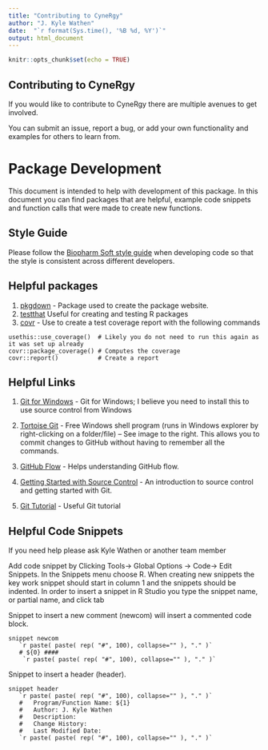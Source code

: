 ```yaml
---
title: "Contributing to CyneRgy"
author: "J. Kyle Wathen"
date:  "`r format(Sys.time(), '%B %d, %Y')`"
output: html_document
---
```


```r
knitr::opts_chunk$set(echo = TRUE)
```

## Contributing to CyneRgy

If you would like to contribute to CyneRgy there are multiple avenues to get involved. 

You can submit an issue, report a bug, or add your own functionality and examples for others to learn from.



# Package Development

This document is intended to help with development of this package.  In this document you can find packages that are helpful, example code snippets and function calls that were made to create new functions. 

## Style Guide 

Please follow the [Biopharm Soft style guide](https://biopharmsoftgrp.github.io/BioPharmSoftRStyleGuide/) when developing code so that the style is consistent across different developers. 

## Helpful packages
1. [pkgdown](https://pkgdown.r-lib.org/reference/build_home.html) - Package used to create the package website. 
2. [testthat](https://testthat.r-lib.org/) Useful for creating and testing R packages
3. [covr](https://covr.r-lib.org/) - Use to create a test coverage report with the following commands
 ```
usethis::use_coverage()  # Likely you do not need to run this again as it was set up already
covr::package_coverage() # Computes the coverage
covr::report()           # Create a report
```

## Helpful Links
1. [Git for Windows](https://git-for-windows.github.io/)  - Git for Windows; I believe you need to install this to use source control from Windows
2. [Tortoise Git](https://tortoisegit.org/) - Free Windows shell program (runs in Windows explorer by right-clicking on a folder/file) – See image to the right.  This allows you to commit changes to GitHub without having to remember all the commands. 
3. [GitHub Flow](https://guides.github.com/introduction/flow/) - Helps understanding GitHub flow.

4. [Getting Started with Source Control](https://git-scm.com/book/en/v1/Getting-Started-About-Version-Control) - An introduction to source control and getting started with Git.
5. [Git Tutorial](https://backlog.com/git-tutorial/) - Useful Git tutorial 




## Helpful Code Snippets
If you need help please ask Kyle Wathen or another team member

Add code snippet by Clicking Tools-> Global Options -> Code-> Edit Snippets.  In the Snippets menu choose R.  When creating new snippets the key work snippet should start in column 1 and the snippets should be indented.  In order to insert a snippet in R Studio you type the snippet name, or partial name, and click tab 


Snippet to insert a new comment (newcom) will insert a commented code block.

 ```
snippet newcom
    `r paste( paste( rep( "#", 100), collapse="" ), "." )`
    # ${0} ####
     `r paste( paste( rep( "#", 100), collapse="" ), "." )`
```

Snippet to insert a header (header).

```
snippet header
   `r paste( paste( rep( "#", 100), collapse="" ), "." )`
   #   Program/Function Name: ${1}
   #   Author: J. Kyle Wathen
   #   Description:
   #   Change History:
   #   Last Modified Date:
   `r paste( paste( rep( "#", 100), collapse="" ), "." )`
```
